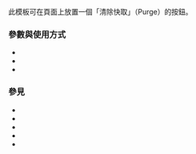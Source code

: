 {{NoteTA/MediaWiki}}
{{Documentation subpage}}
此模板可在頁面上放置一個「清除快取」（Purge）的按鈕。

=== 參數與使用方式 ===
* {{IFUT|Purge button}}
* {{IFUT|Purge button|Center}}
* {{IFUT|Purge button|Right}}

=== 參見 ===
* {{IFUT|Purge}}
* {{IFUT|Purge box}}
* {{IFUT|Purge page}}
* {{IFUT|Fixed purge button}}
* {{IFUT|Autohide purge button}}

<includeonly>
{{Sandbox other||[[Category:内部链接模板]]}}</includeonly>